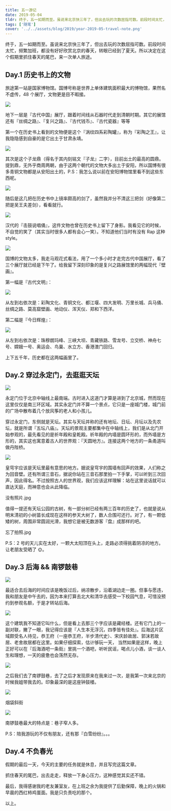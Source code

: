 ```yaml
---
title: 五一游记
date: 2019-05-04
tldr: 终于，五一如期而至。虽说来北京快三年了，但出去玩的次数屈指可数。前段时间太忙，频繁加班，都没有好好欣赏北京的春天，转眼已经到了夏天。所以决定在这个假期里抓住春天的尾巴，来一次单人旅途。
tags: ['随笔']
cover: '../../assets/blog/2019/year-2019-05-travel-note.png'
---
```


终于，五一如期而至。虽说来北京快三年了，但出去玩的次数屈指可数。前段时间太忙，频繁加班，都没有好好欣赏北京的春天，转眼已经到了夏天。所以决定在这个假期里抓住春天的尾巴，来一次单人旅途。

## Day.1 历史书上的文物

旅途第一站是国家博物馆。国博号称是世界上单体建筑面积最大的博物馆，果然名不虚传，48 个展厅，文物更是目不暇接。

![](https://mmbiz.qpic.cn/mmbiz_jpg/zTkevcp2vMLTrIpQKia1p6M8Wlw2M75QJY0R7XtLYYavFO2Jhb7BmicYQO0CYHDd11EjN1F2juu3Jy89B4Xp9mzw/0?wx_fmt=jpeg)

地下一层是『古代中国』展厅，跟着时间线从石器时代走到清朝时期。其它的展馆还有『丝绸之路』、『复兴之路』、『古代钱币』、『古代瓷器』等等

第一个在历史书上看到的文物便是这个『涡纹四系彩陶罐』，称为『彩陶之王』，让我隐隐感到自豪的是它出土于甘肃永靖。

![](https://mmbiz.qpic.cn/mmbiz_jpg/zTkevcp2vMLTrIpQKia1p6M8Wlw2M75QJrz97U4HjaPLXjP2DA15R6icS8pctXibk6lHaek3eoziaLCuDkq22PXQDQ/0?wx_fmt=jpeg)

其次是这个子龙鼎（得名于其内刻铭文『子龙』二字），目前出土的最高的圆鼎。提到鼎，无外乎商周两朝，由于这两个朝代的文物大多出土于安阳，所以国博有很多青铜文物都是从安阳出土的，P.S：我怎么说以前在安阳博物馆里看不到这些东西呢。

![](https://mmbiz.qpic.cn/mmbiz_jpg/zTkevcp2vMLTrIpQKia1p6M8Wlw2M75QJj3cKOgMIzM8n6ZibfQPia1Tn6OCjqXMwGwvBKtRPcLZic83AKk1m8JkOg/0?wx_fmt=jpeg)

随后是这几把在历史书中上镜率颇高的剑了，虽然我并分不清这三把剑（好像第二把是吴王夫差剑），看看就行。

![](https://mmbiz.qpic.cn/mmbiz_jpg/zTkevcp2vMLTrIpQKia1p6M8Wlw2M75QJmscETCRLE7aabq7K8eleJf72DLYEelTwVHcHiaAwmHrLv0RaTgJxa1w/0?wx_fmt=jpeg)

汉代的『击鼓说唱俑』，这件文物也曾在历史书上留下了身影。我看见它的时候，不自觉的笑了（其实当时很多人都有会心一笑）。不知道他们当时有没有 Rap 这种 style。

![](https://mmbiz.qpic.cn/mmbiz_jpg/zTkevcp2vMLTrIpQKia1p6M8Wlw2M75QJUTZicMxjBT7rM4AkYYFXd4hwDltbs91V8WmdTW7ELO51JhJInM1SXQw/0?wx_fmt=jpeg)

国博的文物太多，我走马观花式看法，用了一个多小时才走完古代中国展厅，看了三个展厅就已经是下午了。给我留下深刻印象的是复兴之路展馆里的两幅现代『壁画』。

第一幅是『古代文明』：

![](https://mmbiz.qpic.cn/mmbiz_jpg/zTkevcp2vMLTrIpQKia1p6M8Wlw2M75QJQPfeOFcpcRdC5EaDMxfjQN14aldgcbX6dH4XBY8wlUDrpXXHAicU3aw/0?wx_fmt=jpeg)

从左到右依次是：彩陶文化、青铜文化、都江堰、四大发明、万里长城、兵马俑、丝绸之路、莫高窟壁画、地动仪、浑天仪、郑和下西洋。

第二幅是『今日辉煌』：

![](https://mmbiz.qpic.cn/mmbiz_jpg/zTkevcp2vMLTrIpQKia1p6M8Wlw2M75QJ00ekYR2P3biaTtKKXaUl4eRpXLww45Jc3Yv9V5vgJFpuOydFyzL5Oqg/0?wx_fmt=jpeg)

从左到右依次是：珠穆朗玛峰、三峡大坝、青藏铁路、雪龙号、立交桥、神舟七号、嫦娥一号、奥运会、鸟巢、水立方、香港澳门回归。

上下五千年，历史都在这两幅画里了。

## Day.2 穿过永定门，去逛逛天坛

![](https://mmbiz.qpic.cn/mmbiz_jpg/zTkevcp2vMLTrIpQKia1p6M8Wlw2M75QJAhRuCbcu4HfCp4tYaFib7meNhXmicPiaeJbzkKS2sOQ62D99vvbhepkIw/0?wx_fmt=jpeg)

永定门位于北京中轴线上最南端。古时进入这道门才算是进到了北京城，然而现在这里仅仅是南三环区域。其实永定门并不算一个景点，它只是一座城门楼，城门前的广场中散布着几个放风筝的老人和小孩儿。

穿过永定门，东侧就是天坛。其实与天坛并称的还有地坛、日坛、月坛以及先农坛，就是所谓『五坛八庙』。天坛的景观主要都集中在中轴线上，我们是从北门开始参观的，最先看见的是祈年殿和皇乾殿。祈年殿的内墙是圆环形的，而外墙是方形的，其实这也寓意着古人的世界观：『天圆地方』。连接这两个地方的一条甬道叫做丹陛桥。

![](https://mmbiz.qpic.cn/mmbiz_jpg/zTkevcp2vMLTrIpQKia1p6M8Wlw2M75QJIJ8HKHCUkLCb5Cl1Bo9I7BI8qgdol9kicBuKHegqAYunu0sMavHGpyg/0?wx_fmt=jpeg)

皇穹宇应该是天坛里最有意思的地方。据说皇穹宇的围墙有回声的效果，人们称之为回音壁。还有所谓三音石，据说你站在三音石那里拍一下手掌，可以听到三次回声，因此得名。不过按照古人的世界观，我们应该这样理解：站在这里说话就可以直达天庭，而神意也会从此降临。

没有照片.jpg

值得一提还有天坛公园的古树，有一部分树已经有两三百年的历史了，也就是说从明末清初的小树苗长成现在这样的参天大树了，数人合围可还行。对了，有一颗低矮的树，周围非常圆润光滑，我想它是被无数游客『盘』成那样的吧。

忘了拍照.jpg

P.S：2 号的天儿实在太好，一颗大太阳顶在头上，走路必须得挑着阴凉的地方。让老朋友受晒了 🌞。

## Day.3 后海 && 南锣鼓巷

![](https://mmbiz.qpic.cn/mmbiz_jpg/zTkevcp2vMLTrIpQKia1p6M8Wlw2M75QJACxpZgRYa8MS3TvXhB0icVT1vqENpa5Ou3vggWdeuNEMPMDrSXB2CDw/0?wx_fmt=jpeg)

最适合去后海的时间应该是晚饭过后，纳凉散步，沿着湖边走一圈。但事与愿违，我和朋友是中午去的，因为本来打算去北大和清华去感受一下校园气息，可惜没预约到参观名额，于是才转站后海。

![](https://mmbiz.qpic.cn/mmbiz_jpg/zTkevcp2vMLTrIpQKia1p6M8Wlw2M75QJZ3ECXaCzZHfE0Og33OeQV1WhL5MoWoHc7PQKj5OwUib0P0vFc870DVw/0?wx_fmt=jpeg)

这个建筑我不知道它叫什么，但是看上去那三个字应该是藏经楼。还有它门上的一副对联，撇了一眼，我记得应该是『人生本无浮沉，四季皆有佳处』。后海这片区域颇受名人待见，恭王府（一座恭王府，半步清代史）、宋庆龄故居、郭沫若故居、老舍故居都在这里。如果仔细探索，估计够玩一天， 当然如果是这样，晚上正好可以在『后海酒吧一条街』里挑一个酒吧，听听民谣，喝点儿小酒，谈一谈人生和理想，一天的疲惫也会荡然无存。

![](https://mmbiz.qpic.cn/mmbiz_jpg/zTkevcp2vMLTrIpQKia1p6M8Wlw2M75QJe9EtOJ3MJDhsJWDEdoHJS6XEyic6gVB1aS0J4pJibHCt97ukQmzFEWbw/0?wx_fmt=jpeg)

之后我们去了南锣鼓巷，去了之后才发现原来在我来过一次，是我第一次来北京的时候我姐带我去的。印象最深的是这座钟鼓楼。

![](https://mmbiz.qpic.cn/mmbiz_jpg/zTkevcp2vMLTrIpQKia1p6M8Wlw2M75QJjmbEnDEyLfPM1Bkk77jtib1ISzss5pNrE9GQ0picZNKnMDnMibh1slIxw/0?wx_fmt=jpeg)

烟袋斜街

![](https://mmbiz.qpic.cn/mmbiz_jpg/zTkevcp2vMLTrIpQKia1p6M8Wlw2M75QJYR3PWhAmY5xk4vQIhghPFZr4ZPjpIGf2HB49LIuzrJuibLg1zHZQyTw/0?wx_fmt=jpeg)

南锣鼓巷最大的特点是：巷子窄人多。

P.S：陪我游玩的不仅有朋友，还有那『白雪纷纷』。。。

## Day.4 不负春光

假期的最后一天，今天的主要的任务就是休息，并且写完这篇文章。

抓住春天的尾巴，出去走走，释放一下身心压力，这种感觉其实还不错。

最后，我得感谢我的老友兼室友，在上班之余为我提供了后勤保障，晚上的火锅和早晨的西红柿鸡蛋面。我是只负责吃的那个。

以上。
